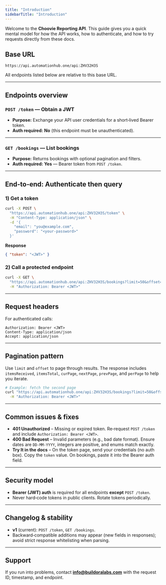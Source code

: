 ```yaml
---
title: "Introduction"
sidebarTitle: "Introduction"
---
```


Welcome to the **Choovie Reporting API**. This guide gives you a quick mental model for how the API works, how to authenticate, and how to try requests directly from these docs.

## Base URL

```
https://api.automationhub.one/api:ZHV32H3S
```

All endpoints listed below are relative to this base URL.

---

## Endpoints overview

### `POST /token` — Obtain a JWT

- **Purpose:** Exchange your API user credentials for a short‑lived Bearer token.
- **Auth required:** **No** (this endpoint must be unauthenticated).

---

### `GET /bookings` — List bookings

- **Purpose:** Returns bookings with optional pagination and filters.
- **Auth required:** **Yes** — Bearer token from `POST /token`.

---

## End‑to‑end: Authenticate then query

### 1) Get a token

```bash
curl -X POST \
  "https://api.automationhub.one/api:ZHV32H3S/token" \
  -H "Content-Type: application/json" \
  -d '{
    "email": "you@example.com",
    "password": "<your-password>"
  }'
```

**Response**

```json
{ "token": "<JWT>" }
```

### 2) Call a protected endpoint

```bash
curl -X GET \
  "https://api.automationhub.one/api:ZHV32H3S/bookings?limit=50&offset=0&from=2025-01-01&to=2025-12-31" \
  -H "Authorization: Bearer <JWT>"
```

---

## Request headers

For authenticated calls:

```
Authorization: Bearer <JWT>
Content-Type: application/json
Accept: application/json
```

---

## Pagination pattern

Use `limit` and `offset` to page through results. The response includes `itemsReceived`, `itemsTotal`, `curPage`, `nextPage`, `prevPage`, and `perPage` to help you iterate.

```bash
# Example: fetch the second page
curl "https://api.automationhub.one/api:ZHV32H3S/bookings?limit=50&offset=50" \
  -H "Authorization: Bearer <JWT>"
```

---

## Common issues & fixes

- **401 Unauthorized** – Missing or expired token. Re‑request `POST /token` and include `Authorization: Bearer <JWT>`.
- **400 Bad Request** – Invalid parameters (e.g., bad date format). Ensure dates are `DD-MM-YYYY`, integers are positive, and enums match exactly.
- **Try It in the docs** – On the token page, send your credentials (no auth box). Copy the `token` value. On bookings, paste it into the Bearer auth field.

---


## Security model

- **Bearer (JWT) auth** is required for all endpoints **except** `POST /token`.
- Never hard‑code tokens in public clients. Rotate tokens periodically.

---

## Changelog & stability

- **v1** (current): `POST /token`, `GET /bookings`.
- Backward‑compatible additions may appear (new fields in responses); avoid strict response whitelisting when parsing.

---

## Support

If you run into problems, contact [**info@buildoralabs.com**](mailto:info@buildoralabs.com) with the request ID, timestamp, and endpoint.